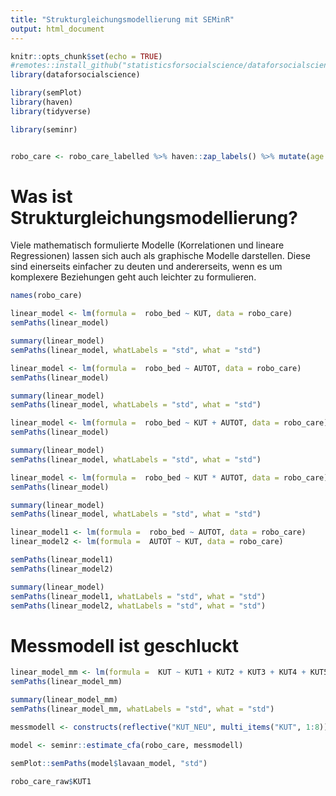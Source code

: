 ```yaml
---
title: "Strukturgleichungsmodellierung mit SEMinR"
output: html_document
---
```


```r
knitr::opts_chunk$set(echo = TRUE)
#remotes::install_github("statisticsforsocialscience/dataforsocialscience")
library(dataforsocialscience)

library(semPlot)
library(haven)
library(tidyverse)

library(seminr)


robo_care <- robo_care_labelled %>% haven::zap_labels() %>% mutate(age = as.numeric(age))
```


# Was ist Strukturgleichungsmodellierung?

Viele mathematisch formulierte Modelle (Korrelationen und lineare Regressionen) lassen sich auch als graphische Modelle darstellen.
Diese sind einerseits einfacher zu deuten und andererseits, wenn es um komplexere Beziehungen geht auch leichter zu formulieren.


```r
names(robo_care)
```


```r
linear_model <- lm(formula =  robo_bed ~ KUT, data = robo_care)
semPaths(linear_model)

summary(linear_model)
semPaths(linear_model, whatLabels = "std", what = "std")
```


```r
linear_model <- lm(formula =  robo_bed ~ AUTOT, data = robo_care)
semPaths(linear_model)

summary(linear_model)
semPaths(linear_model, whatLabels = "std", what = "std")
```

```r
linear_model <- lm(formula =  robo_bed ~ KUT + AUTOT, data = robo_care)
semPaths(linear_model)

summary(linear_model)
semPaths(linear_model, whatLabels = "std", what = "std")
```


```r
linear_model <- lm(formula =  robo_bed ~ KUT * AUTOT, data = robo_care)
semPaths(linear_model)

summary(linear_model)
semPaths(linear_model, whatLabels = "std", what = "std")
```


```r
linear_model1 <- lm(formula =  robo_bed ~ AUTOT, data = robo_care)
linear_model2 <- lm(formula =  AUTOT ~ KUT, data = robo_care)

semPaths(linear_model1)
semPaths(linear_model2)

summary(linear_model)
semPaths(linear_model1, whatLabels = "std", what = "std")
semPaths(linear_model2, whatLabels = "std", what = "std")

``` 
# Messmodell ist geschluckt

```r
linear_model_mm <- lm(formula =  KUT ~ KUT1 + KUT2 + KUT3 + KUT4 + KUT5 + KUT6 + KUT6 + KUT7 + KUT8, data = robo_care)
semPaths(linear_model_mm)

summary(linear_model_mm)
semPaths(linear_model_mm, whatLabels = "std", what = "std")
```


```r

messmodell <- constructs(reflective("KUT_NEU", multi_items("KUT", 1:8)))

model <- seminr::estimate_cfa(robo_care, messmodell)

semPlot::semPaths(model$lavaan_model, "std")

robo_care_raw$KUT1

```

